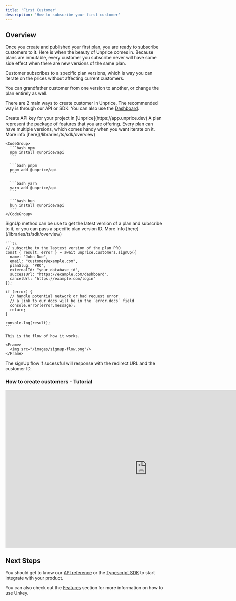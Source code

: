 ```yaml
---
title: 'First Customer'
description: 'How to subscribe your first customer'
---
```


## Overview

Once you create and published your first plan, you are ready to subscribe customers to it. Here is when the beauty of Unprice comes in. Because plans are inmutable, every customer you subscribe  never will have some side effect when there are new versions of the same plan.

Customer subscribes to a specific plan versions, which is way you can iterate on the prices without affecting current customers.

You can grandfather customer from one version to another, or change the plan entirely as well.

There are 2 main ways to create customer in Unprice. The recommended way is through our API or SDK. You can also use the [Dashboard](https://app.unprice.dev).

<AccordionGroup>
  <Accordion title="Create API key">
    Create API key for your project in [Unprice](https://app.unprice.dev)
  </Accordion>
  <Accordion title="Install SDK">
    A plan represent the package of features that you are offering. Every plan can have multiple versions, which comes handy when you want iterate on it. More info [here](/libraries/ts/sdk/overview)

    <CodeGroup>
      ```bash npm
      npm install @unprice/api
      ```

      ```bash pnpm
      pnpm add @unprice/api
      ```

      ```bash yarn
      yarn add @unprice/api
      ```

      ```bash bun
      bun install @unprice/api
      ```
    </CodeGroup>
  </Accordion>
  <Accordion title="Use sign up method">
    SignUp method can be use to get the latest version of a plan and subscribe to it, or you can pass a specific plan version ID. More info [here](/libraries/ts/sdk/overview)

    ```ts
    // subscribe to the lastest version of the plan PRO
    const { result, error } = await unprice.customers.signUp({
      name: "John Doe",
      email: "customer@example.com",
      planSlug: "PRO",
      externalId: "your_database_id",
      successUrl: "https://example.com/dashboard",
      cancelUrl: "https://example.com/login"
    });

    if (error) {
      // handle potential network or bad request error
      // a link to our docs will be in the `error.docs` field
      console.error(error.message);
      return;
    }

    console.log(result);
    ```

    This is the flow of how it works.

    <Frame>
      <img src="/images/signup-flow.png"/>
    </Frame>
  </Accordion>
  <Accordion title="Handle redirect">
    The signUp flow if sucessful will response with the redirect URL and the customer ID.
  </Accordion>
</AccordionGroup>

### How to create customers - Tutorial

<Frame>
  <iframe
    width="900"
    height="500"
    src="https://www.youtube.com/embed/4KzFe50RQkQ"
    title="YouTube video player"
    frameBorder="0"
    allow="accelerometer; autoplay; clipboard-write; encrypted-media; gyroscope; picture-in-picture"
    allowFullScreen
  ></iframe>
</Frame>


## Next Steps

You should get to know our [API reference](/api-reference/authentication) or the [Typescript SDK](/libraries/ts/sdk/overview) to start integrate with your product.

You can also check out the [Features](/apis/features/ratelimiting) section for more information on how to use Unkey.
